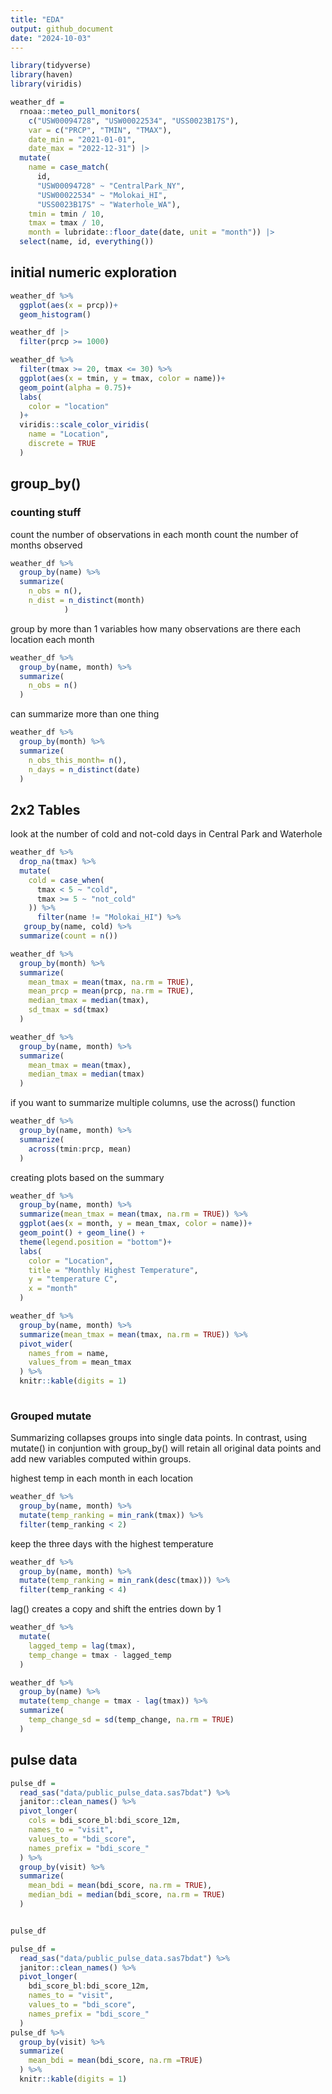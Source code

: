 ```yaml
---
title: "EDA"
output: github_document
date: "2024-10-03"
---
```


```r
library(tidyverse)
library(haven)
library(viridis)
```

```r
weather_df = 
  rnoaa::meteo_pull_monitors(
    c("USW00094728", "USW00022534", "USS0023B17S"),
    var = c("PRCP", "TMIN", "TMAX"), 
    date_min = "2021-01-01",
    date_max = "2022-12-31") |>
  mutate(
    name = case_match(
      id, 
      "USW00094728" ~ "CentralPark_NY", 
      "USW00022534" ~ "Molokai_HI",
      "USS0023B17S" ~ "Waterhole_WA"),
    tmin = tmin / 10,
    tmax = tmax / 10,
    month = lubridate::floor_date(date, unit = "month")) |>
  select(name, id, everything())

```
## initial numeric exploration
```r
weather_df %>% 
  ggplot(aes(x = prcp))+
  geom_histogram()
```
```r
weather_df |> 
  filter(prcp >= 1000)
```

```r
weather_df %>% 
  filter(tmax >= 20, tmax <= 30) %>% 
  ggplot(aes(x = tmin, y = tmax, color = name))+
  geom_point(alpha = 0.75)+
  labs(
    color = "location"
  )+
  viridis::scale_color_viridis(
    name = "Location", 
    discrete = TRUE
  )
```
## group_by()

### counting stuff
count the number of observations in each month
count the number of months observed
```r
weather_df %>% 
  group_by(name) %>%
  summarize(
    n_obs = n(),
    n_dist = n_distinct(month)
            )
```
group by more than 1 variables
how many observations are there each location each month
```r
weather_df %>% 
  group_by(name, month) %>% 
  summarize(
    n_obs = n()
  )
```
can summarize more than one thing
```r
weather_df %>% 
  group_by(month) %>% 
  summarize(
    n_obs_this_month= n(),
    n_days = n_distinct(date)
  )
```
## 2x2 Tables
look at the number of cold and not-cold days in Central Park and Waterhole
```r
weather_df %>% 
  drop_na(tmax) %>% 
  mutate(
    cold = case_when(
      tmax < 5 ~ "cold",
      tmax >= 5 ~ "not_cold"
    )) %>% 
      filter(name != "Molokai_HI") %>% 
   group_by(name, cold) %>% 
  summarize(count = n())
```
```r
weather_df %>% 
  group_by(month) %>% 
  summarize(
    mean_tmax = mean(tmax, na.rm = TRUE),
    mean_prcp = mean(prcp, na.rm = TRUE),
    median_tmax = median(tmax),
    sd_tmax = sd(tmax)
  )
```
```r
weather_df %>% 
  group_by(name, month) %>% 
  summarize(
    mean_tmax = mean(tmax),
    median_tmax = median(tmax)
  )
```
if you want to summarize multiple columns, use the across() function
```r
weather_df %>% 
  group_by(name, month) %>% 
  summarize(
    across(tmin:prcp, mean)
  )
```
creating plots based on the summary
```r
weather_df %>% 
  group_by(name, month) %>% 
  summarize(mean_tmax = mean(tmax, na.rm = TRUE)) %>% 
  ggplot(aes(x = month, y = mean_tmax, color = name))+
  geom_point() + geom_line() +
  theme(legend.position = "bottom")+
  labs(
    color = "Location",
    title = "Monthly Highest Temperature",
    y = "temperature C",
    x = "month"
  )
```
```r
weather_df %>% 
  group_by(name, month) %>% 
  summarize(mean_tmax = mean(tmax, na.rm = TRUE)) %>% 
  pivot_wider(
    names_from = name,
    values_from = mean_tmax
  ) %>% 
  knitr::kable(digits = 1)
  
```
### Grouped mutate
Summarizing collapses groups into single data points. In contrast, using mutate() in conjuntion with group_by() will retain all original data points and add new variables computed within groups.

highest temp in each month in each location
```r
weather_df %>% 
  group_by(name, month) %>% 
  mutate(temp_ranking = min_rank(tmax)) %>% 
  filter(temp_ranking < 2)
```
keep the three days with the highest temperature
```r
weather_df %>% 
  group_by(name, month) %>% 
  mutate(temp_ranking = min_rank(desc(tmax))) %>% 
  filter(temp_ranking < 4)
```
lag() creates a copy and shift the entries down by 1
```r
weather_df %>% 
  mutate(
    lagged_temp = lag(tmax),
    temp_change = tmax - lagged_temp
  ) 
```
```r
weather_df %>% 
  group_by(name) %>% 
  mutate(temp_change = tmax - lag(tmax)) %>% 
  summarize(
    temp_change_sd = sd(temp_change, na.rm = TRUE)
  )
```

## pulse data
```r
pulse_df =
  read_sas("data/public_pulse_data.sas7bdat") %>% 
  janitor::clean_names() %>% 
  pivot_longer(
    cols = bdi_score_bl:bdi_score_12m,
    names_to = "visit",
    values_to = "bdi_score",
    names_prefix = "bdi_score_"
  ) %>% 
  group_by(visit) %>% 
  summarize(
    mean_bdi = mean(bdi_score, na.rm = TRUE),
    median_bdi = median(bdi_score, na.rm = TRUE)
  )


pulse_df
```





```r

pulse_df =
  read_sas("data/public_pulse_data.sas7bdat") %>% 
  janitor::clean_names() %>% 
  pivot_longer(
    bdi_score_bl:bdi_score_12m,
    names_to = "visit",
    values_to = "bdi_score",
    names_prefix = "bdi_score_"
  )
pulse_df %>% 
  group_by(visit) %>% 
  summarize(
    mean_bdi = mean(bdi_score, na.rm =TRUE)
  ) %>% 
  knitr::kable(digits = 1)
```




